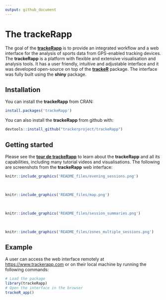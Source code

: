 ```yaml
---
output: github_document
---
```


# The trackeRapp

The goal of the
[**trackeRapp**](https://trackerapp.com) is to
provide an integrated workflow and a web interface for the analysis of sports
data from GPS-enabled tracking devices. The **trackeRapp** is a platform with flexible and extensive
visualisation and analysis tools. It has a user friendly, intuitive and
adjustable interface and it was developed open-source on top of the
[**trackeR**](https://github.com/trackerproject/trackeR) package. The
interface was fully built using the **shiny** package.


## Installation

You can install the **trackeRapp** from CRAN:

```r
install.packages('trackeRapp')
```

You can also install the **trackeRapp** from github with:

```r
devtools::install_github("trackerproject/trackeRapp")
```

## Getting started

Please see the [**tour de
trackeRapp**](https://trackerproject.github.io/trackeRapp/) to learn about the **trackeRapp** and all its capabilities, including many tutorial videos and visualisations. The following are screenshots from the **trackeRapp** web interface:

```r
knitr::include_graphics('README_files/evening_sessions.png')
```

<br>

```r
knitr::include_graphics('README_files/map.png')
```

<br>

```r
knitr::include_graphics('README_files/session_summaries.png')
```


<br>

```r
knitr::include_graphics('README_files/zones_multiple_sessions.png')
```

## Example

A user can access the web interface remotely at <https://www.trackerapp.com> or on their local machine by running the
following commands:

```r
# Load the package
library(trackeRapp)
# Open the interface in the browser
trackeR_app()
```
